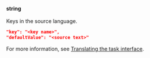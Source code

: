 **string**<br/><br/>Keys in the source language.

```json
"key": "<key name>",
"defaultValue": "<source text>"
```

For more information, see [Translating the task interface](/docs-new/guide/project-languages#project-languages__interface-translate).

